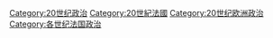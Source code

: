 [[Category:20世纪政治|Category:20世纪政治]]
[[Category:20世紀法國|Category:20世紀法國]]
[[Category:20世纪欧洲政治|Category:20世纪欧洲政治]]
[[Category:各世纪法国政治|Category:各世纪法国政治]]
